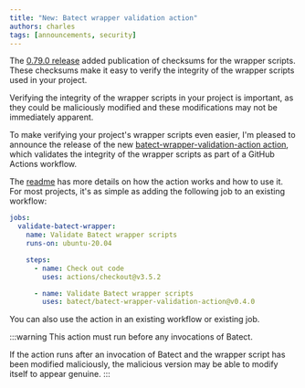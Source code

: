 ```yaml
---
title: "New: Batect wrapper validation action"
authors: charles
tags: [announcements, security]
---
```


The [0.79.0 release](https://github.com/batect/batect/releases/tag/0.79.0) added publication of checksums for the wrapper scripts.
These checksums make it easy to verify the integrity of the wrapper scripts used in your project.

Verifying the integrity of the wrapper scripts in your project is important, as they could be maliciously modified and these modifications
may not be immediately apparent.

To make verifying your project's wrapper scripts even easier, I'm pleased to announce the release of the new
[batect-wrapper-validation-action action](https://github.com/batect/batect-wrapper-validation-action),
which validates the integrity of the wrapper scripts as part of a GitHub Actions workflow.

The [readme](https://github.com/batect/batect-wrapper-validation-action) has more details on how the action works and how to use it.
For most projects, it's as simple as adding the following job to an existing workflow:

```yaml
jobs:
  validate-batect-wrapper:
    name: Validate Batect wrapper scripts
    runs-on: ubuntu-20.04

    steps:
      - name: Check out code
        uses: actions/checkout@v3.5.2

      - name: Validate Batect wrapper scripts
        uses: batect/batect-wrapper-validation-action@v0.4.0
```

You can also use the action in an existing workflow or existing job.

:::warning
This action must run before any invocations of Batect.

If the action runs after an invocation of Batect and the wrapper script has been modified maliciously, the malicious version may be able to modify itself to appear genuine.
:::
